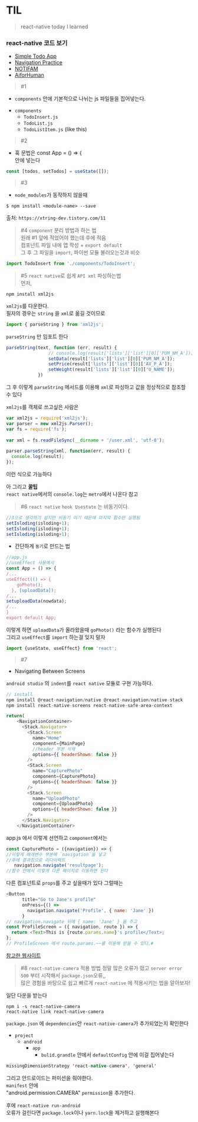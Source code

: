 # TIL
> react-native today I learned 
### react-native 코드 보기
- <a href="https://github.com/min050410/RN_practice/tree/master">Simple Todo App</a>
- <a href="https://github.com/min050410/RN_practice/tree/navigation">Navigation Practice</a>
- <a href="https://github.com/min050410/NOTIFAM">NOTIFAM</a>
- <a href="https://github.com/min050410/App">AiforHuman</a>
> #1
- `components` 안에 기본적으로 나뉘는 js 파일들을 집어넣는다.  
* `components`    
  * `TodoInsert.js ` 
  * `TodoList.js` 
  * `TodoListItem.js`
(like this)  
  
> #2
- 훅 문법은 const App = () => {  
안에 넣는다   
```js
const [todos, setTodos] = useState([]);  
```
> #3 
- `node_modules`가 동작하지 않을때  
```terminal
$ npm install <module-name> --save  
```
출처: `https://xtring-dev.tistory.com/11`
> #4
`component` 분리 방법과 하는 법  
원래 #1 앞에 적었어야 했는데 후에 적음  
컴포넌트 파일 내에 앱 작성 + `export default`   
그 후 그 파일을 `import`, 파이썬 모듈 불러오는것과 비슷
```js
import TodoInsert from './components/TodoInsert';
```

> #5
`react native`로 쉽게 `API xml` 파싱하는법  
먼저,   
```terminal
npm install xml2js
```
`xml2js`를 다운한다.  
필자의 경우는 `string` 을 `xml`로 옮길 것이므로  
```js
import { parseString } from 'xml2js';
```
`parseString` 만 임포트 한다 
```js
parseString(text, function (err, result) {
                // console.log(result['lists']['list'][0]['PUM_NM_A']);
                setData(result['lists']['list'][0]['PUM_NM_A']);
                setPrice(result['lists']['list'][0]['AV_P_A']);
                setWeight(result['lists']['list'][0]['U_NAME']);
            })
```
그 후 이렇게 `parseString` 메서드를 이용해 `xml`로 파싱하고 값을 정상적으로 참조할 수 있다  

`xml2js`를 객체로 쓰고싶은 사람은
```js
var xml2js = require('xml2js');
var parser = new xml2js.Parser();
var fs = require('fs');
 
var xml = fs.readFileSync(__dirname + '/user.xml', 'utf-8');
 
parser.parseString(xml, function(err, result) {
  console.log(result);
});
```
이런 식으로 가능하다
  
아 그리고 __꿀팁__    
`react native`에서의 `console.log`는 `metro`에서 나온다 참고

> #6
`react native` `hook Usestate` 는 비동기이다.
```js
//3으로 생각하기 쉽지만 비동기 이기 때문에 마지막 함수만 실행됨
setIsloding(isloding+1);
setIsloding(isloding+1);
setIsloding(isloding+1);
```
- 간단하게 `동기`로 만드는 법
```js
//app.js
//useEffect 사용예시
const App = () => {
/...
useEffect(() => {
    goPhoto();
  }, [uploadData]);
/...
setuploadData(nowdata);
/...
}
export default App;
```
이렇게 하면 `uploadData`가 올라왔을때 `goPhoto()` 라는 함수가 실행된다  
그리고 `useEffect`를 `import` 하는걸 잊지 말자
```js
import {useState, useEffect} from 'react';
```
> #7
- Navigating Between Screens

`android studio` 의 `indent`를 `react native` 모듈로 구현 가능하다.
```node.js
// install
npm install @react-navigation/native @react-navigation/native-stack
npm install react-native-screens react-native-safe-area-context
```  
```js
return(
    <NavigationContainer>
      <Stack.Navigator>
        <Stack.Screen
          name="Home"
          component={MainPage}
          //header 부분 삭제
          options={{ headerShown: false }}
        />
        <Stack.Screen 
          name="CapturePhoto" 
          component={CapturePhoto} 
          options={{ headerShown: false }}
        />
        <Stack.Screen 
          name="UploadPhoto" 
          component={UploadPhoto} 
          options={{ headerShown: false }}
        />
      </Stack.Navigator>
    </NavigationContainer>
```
app.js 에서 이렇게 선언하고 `component`에서는
```js
const CapturePhoto = ({navigation}) => {
//이렇게 매개변수 부분에 `navigation`을 넣고
//후에 결과창으로 리다이렉트
   navigation.navigate('resultpage');
//함수 안에서 이렇게 다른 페이지로 이동하면 된다
```
다른 컴포넌트로 `props`를 주고 싶을때가 있다
그럴때는
```js
<Button
      title="Go to Jane's profile"
      onPress={() =>
        navigation.navigate('Profile', { name: 'Jane' })
      }
// navigation.navigate 뒤에 { name: 'Jane' } 을 주고
const ProfileScreen = ({ navigation, route }) => {
  return <Text>This is {route.params.name}'s profile</Text>;
};
// ProfileScreen 에서 route.params.~~를 이용해 받을 수 있다.#
```
<a href="https://reactnative.dev/docs/navigation">참고한 웹사이트</a>
> #8
`react-native-camera` 적용 방법
정말 많은 오류가 떴고 `server error 500` 부터 시작해서 `package.json`오류,,  
많은 경험을 바탕으로 쉽고 빠르게 `react-native` 에 적용시키는 법을 알아보자!  
  
일단 다운을 받는다
```
npm i -s react-native-camera
react-native link react-native-camera
```
`package.json` 에 `dependencies`안 `react-native-camera`가 추가되었는지 확인한다
- `project`
  - `android`
    - `app`
      - `bulid.grandle` 안에서 `defaultConfig` 안에 이걸 집어넣는다
```java
missingDimensionStrategy 'react-native-camera', 'general'
```
그리고 안드로이드는 퍼미션을 줘야한다.  
`manifest` 안에  
"android.permission.CAMERA" `permission`을 추가한다.  
  
후에 `react-native run-android`  
오류가 걸린다면 `package.lock`이나 `yarn.lock`을 제거하고 실행해본다  